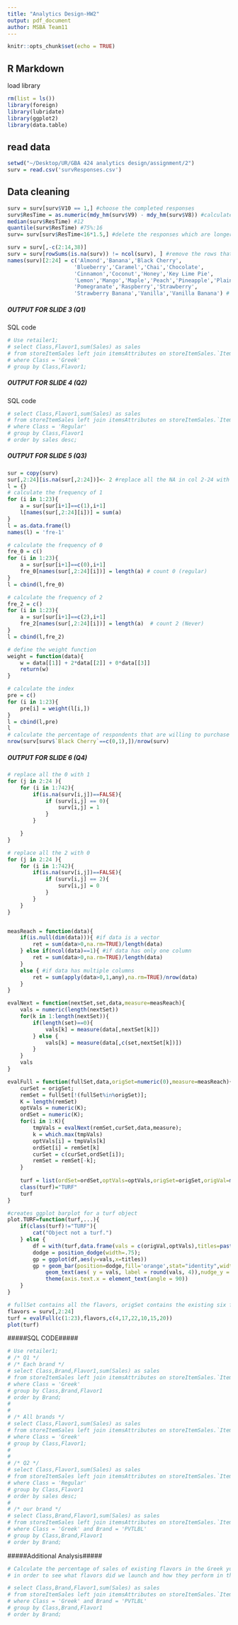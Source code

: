 ```yaml
---
title: "Analytics Design-HW2"
output: pdf_document
author: MSBA Team11
---
```


```r
knitr::opts_chunk$set(echo = TRUE)
```

## R Markdown

load library

```r
rm(list = ls())
library(foreign)
library(lubridate)
library(ggplot2)
library(data.table)
```

## read data

```r
setwd("~/Desktop/UR/GBA 424 analytics design/assignment/2")
surv = read.csv('survResponses.csv')
```

## Data cleaning
```r
surv = surv[surv$V10 == 1,] #choose the completed responses
surv$ResTime = as.numeric(mdy_hm(surv$V9) - mdy_hm(surv$V8)) #calculate the response time
median(surv$ResTime) #12
quantile(surv$ResTime) #75%:16
surv= surv[surv$ResTime<16*1.5,] #delete the responses which are longer than 24

surv = surv[,-c(2:14,38)]
surv = surv[rowSums(is.na(surv)) != ncol(surv), ] #remove the rows that are all NAs
names(surv)[2:24] = c('Almond','Banana','Black Cherry',
                     'Blueberry','Caramel','Chai','Chocolate',
                     'Cinnamon','Coconut','Honey','Key Lime Pie',
                     'Lemon','Mango','Maple','Peach','Pineapple','Plain',
                     'Pomegranate','Raspberry','Strawberry',
                     'Strawberry Banana','Vanilla','Vanilla Banana') # alter the columns' name

```

##### OUTPUT FOR SLIDE 3 (Q1)#####
SQL code
```r
# Use retailer1;
# select Class,Flavor1,sum(Sales) as sales
# from storeItemSales left join itemsAttributes on storeItemSales.`Item.Num`= itemsAttributes.`Item.Num`
# where Class = 'Greek'
# group by Class,Flavor1;
```

##### OUTPUT FOR SLIDE 4 (Q2)#####
SQL code
```r
# select Class,Flavor1,sum(Sales) as sales
# from storeItemSales left join itemsAttributes on storeItemSales.`Item.Num`= itemsAttributes.`Item.Num`
# where Class = 'Regular'
# group by Class,Flavor1
# order by sales desc;
```

##### OUTPUT FOR SLIDE 5 (Q3)#####
```r
sur = copy(surv)
sur[,2:24][is.na(sur[,2:24])]<- 2 #replace all the NA in col 2-24 with 2(never)
l = {}
# calculate the frequency of 1
for (i in 1:23){
    a = sur[sur[i+1]==c(1),i+1]
    l[names(sur[,2:24][i])] = sum(a)
}
l = as.data.frame(l)
names(l) = 'fre-1'

# calculate the frequency of 0
fre_0 = c()
for (i in 1:23){
    a = sur[sur[i+1]==c(0),i+1]
    fre_0[names(sur[,2:24][i])] = length(a) # count 0 (regular)
}
l = cbind(l,fre_0)

# calculate the frequency of 2
fre_2 = c()
for (i in 1:23){
    a = sur[sur[i+1]==c(2),i+1]
    fre_2[names(sur[,2:24][i])] = length(a)  # count 2 (Never)
}
l = cbind(l,fre_2)

# define the weight function
weight = function(data){
    w = data[[1]] + 2*data[[2]] + 0*data[[3]]
    return(w)
}

# calculate the index
pre = c()
for (i in 1:23){
    pre[i] = weight(l[i,])
}
l = cbind(l,pre)
l
# calculate the percentage of respondents that are willing to purchase Black Cherry
nrow(surv[surv$`Black Cherry`==c(0,1),])/nrow(surv)
```

##### OUTPUT FOR SLIDE 6 (Q4) #####
```r
# replace all the 0 with 1
for (j in 2:24 ){
    for (i in 1:742){
        if(is.na(surv[i,j])==FALSE){
            if (surv[i,j] == 0){
                surv[i,j] = 1
            }
        }

    }
}

# replace all the 2 with 0
for (j in 2:24 ){
    for (i in 1:742){
        if(is.na(surv[i,j])==FALSE){
            if (surv[i,j] == 2){
                surv[i,j] = 0
            }
        }
    }
}


measReach = function(data){
    if(is.null(dim(data))){ #if data is a vector
        ret = sum(data>0,na.rm=TRUE)/length(data)
    } else if(ncol(data)==1){ #if data has only one column
        ret = sum(data>0,na.rm=TRUE)/length(data)
    }
    else { #if data has multiple columns
        ret = sum(apply(data>0,1,any),na.rm=TRUE)/nrow(data)
    }
}

evalNext = function(nextSet,set,data,measure=measReach){
    vals = numeric(length(nextSet)) 
    for(k in 1:length(nextSet)){ 
        if(length(set)==0){         
            vals[k] = measure(data[,nextSet[k]]) 
        } else {                    
            vals[k] = measure(data[,c(set,nextSet[k])])
        }
    }
    vals
}

evalFull = function(fullSet,data,origSet=numeric(0),measure=measReach){
    curSet = origSet; 
    remSet = fullSet[!(fullSet%in%origSet)]; 
    K = length(remSet)
    optVals = numeric(K);
    ordSet = numeric(K); 
    for(i in 1:K){         
        tmpVals = evalNext(remSet,curSet,data,measure); 
        k = which.max(tmpVals) 
        optVals[i] = tmpVals[k] 
        ordSet[i] = remSet[k]   
        curSet = c(curSet,ordSet[i]); 
        remSet = remSet[-k];          
    }
    
    turf = list(ordSet=ordSet,optVals=optVals,origSet=origSet,origVal=measure(data[,origSet]),measure=measure,pnames=colnames(data))
    class(turf)="TURF" 
    turf 
}

#creates ggplot barplot for a turf object
plot.TURF=function(turf,...){
    if(class(turf)!="TURF"){
        cat("Object not a turf.")
    } else {
        df = with(turf,data.frame(vals = c(origVal,optVals),titles=paste(0:length(ordSet),c("Original",pnames[ordSet]),sep=":")))
        dodge = position_dodge(width=.75);
        gp = ggplot(df,aes(y=vals,x=titles))
        gp + geom_bar(position=dodge,fill='orange',stat="identity",width=.75)+
            geom_text(aes( y = vals, label = round(vals, 4)),nudge_y = 0.1)+
            theme(axis.text.x = element_text(angle = 90))
    }
}

# fullSet contains all the flavors, origSet contains the existing six flavors
flavors = surv[,2:24]
turf = evalFull(c(1:23),flavors,c(4,17,22,10,15,20))
plot(turf)
```

#####SQL CODE#####
```r
# Use retailer1;
# /* Q1 */
# /* Each brand */
# select Class,Brand,Flavor1,sum(Sales) as sales
# from storeItemSales left join itemsAttributes on storeItemSales.`Item.Num`= itemsAttributes.`Item.Num`
# where Class = 'Greek'
# group by Class,Brand,Flavor1
# order by Brand;
# 
# 
# /* All brands */
# select Class,Flavor1,sum(Sales) as sales
# from storeItemSales left join itemsAttributes on storeItemSales.`Item.Num`= itemsAttributes.`Item.Num`
# where Class = 'Greek'
# group by Class,Flavor1;
# 
# 
# /* Q2 */
# select Class,Flavor1,sum(Sales) as sales
# from storeItemSales left join itemsAttributes on storeItemSales.`Item.Num`= itemsAttributes.`Item.Num`
# where Class = 'Regular'
# group by Class,Flavor1
# order by sales desc;
# 
# /* our brand */
# select Class,Brand,Flavor1,sum(Sales) as sales
# from storeItemSales left join itemsAttributes on storeItemSales.`Item.Num`= itemsAttributes.`Item.Num`
# where Class = 'Greek' and Brand = 'PVTLBL'
# group by Class,Brand,Flavor1
# order by Brand;

```

#####Additional Analysis#####
```r

# Calculate the percentage of sales of existing flavors in the Greek yogurt category of our own brand(PVTLBL)
# in order to see what flavors did we launch and how they perform in the market;

# select Class,Brand,Flavor1,sum(Sales) as sales
# from storeItemSales left join itemsAttributes on storeItemSales.`Item.Num`= itemsAttributes.`Item.Num`
# where Class = 'Greek' and Brand = 'PVTLBL'
# group by Class,Brand,Flavor1
# order by Brand;
```


